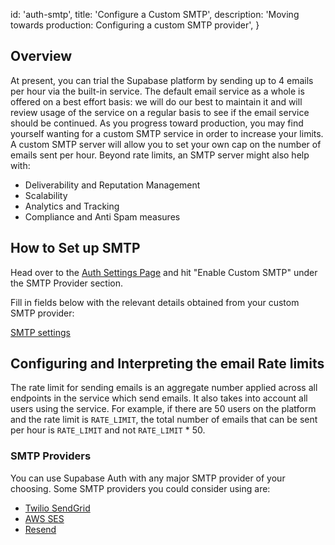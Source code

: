 
  id: 'auth-smtp',
  title: 'Configure a Custom SMTP',
  description: 'Moving towards production: Configuring a custom SMTP provider',
}

## Overview

At present, you can trial the Supabase platform by sending up to 4 emails per hour via the built-in service. The default email service as a whole is offered on a best effort basis: we will do our best to maintain it and will review usage of the service on a regular basis to see if the email service should be continued.
As you progress toward production, you may find yourself wanting for a custom SMTP service in order to increase your limits. A custom SMTP server will allow you to set your own cap on the number of emails sent per hour.
Beyond rate limits, an SMTP server might also help with:

- Deliverability and Reputation Management
- Scalability
- Analytics and Tracking
- Compliance and Anti Spam measures


## How to Set up SMTP

Head over to the [Auth Settings Page](https://supabase.com/dashboard/project/_/settings/auth) and hit "Enable Custom SMTP" under the SMTP Provider section.

Fill in fields below with the relevant details obtained from your custom SMTP provider:

[SMTP settings](/docs/img/guides/auth-smtp/smtp.png)

## Configuring and Interpreting the email Rate limits

The rate limit for sending emails is an aggregate number applied across all endpoints in the service which send emails. It also takes into account all users using the service. For example, if there are 50 users on the platform and the rate limit is `RATE_LIMIT`, the total number of emails that can be sent per hour is `RATE_LIMIT` and not `RATE_LIMIT` * 50.


### SMTP Providers

You can use Supabase Auth with any major SMTP provider of your choosing. Some SMTP providers you could consider using are:

- [Twilio SendGrid](https://docs.sendgrid.com/for-developers/sending-email/integrating-with-the-smtp-api)
- [AWS SES](https://docs.aws.amazon.com/ses/latest/dg/send-email-smtp.html)
- [Resend](https://resend.com/docs/dashboard/emails/introduction)
